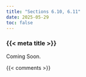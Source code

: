```yaml
---
title: "Sections 6.10, 6.11"
date: 2025-05-29
toc: false
---
```


### {{< meta title >}}

Coming Soon.


{{< comments >}}
